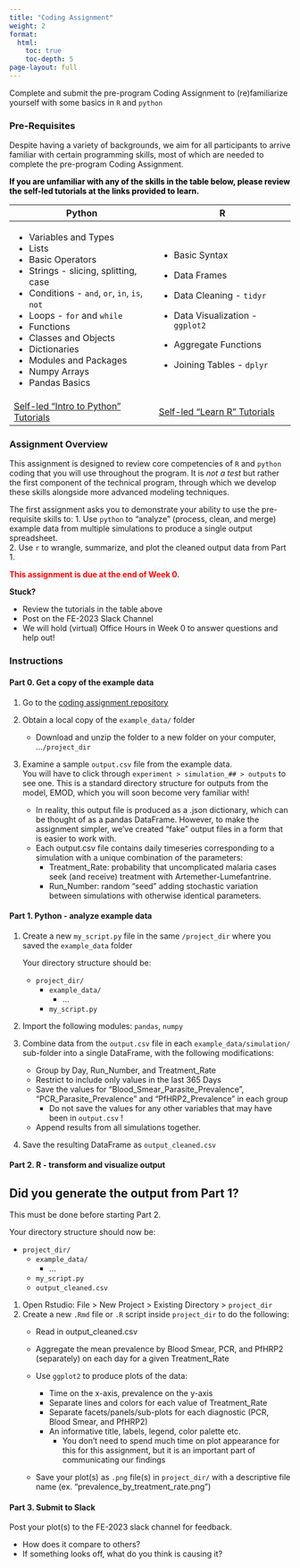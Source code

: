 ```yaml
---
title: "Coding Assignment"
weight: 2
format: 
  html: 
    toc: true
    toc-depth: 5
page-layout: full
---
```


Complete and submit the pre-program Coding Assignment to (re)familiarize yourself with some basics in `R` and `python`

### Pre-Requisites

Despite having a variety of backgrounds, we aim for all participants to arrive familiar with certain programming skills, most of which are needed to complete the pre-program Coding Assignment.

[If you are unfamiliar with any of the skills in the table below, please review the self-led tutorials at the links provided to learn.]{style="color:black;font-weight:bold"}

+--------------------------------------------------------------------------------+--------------------------------------------------------------------------+
| Python                                                                         | R                                                                        |
+================================================================================+==========================================================================+
| -   Variables and Types                                                        | -   Basic Syntax                                                         |
| -   Lists                                                                      |                                                                          |
| -   Basic Operators                                                            | -   Data Frames                                                          |
| -   Strings - slicing, splitting, case                                         |                                                                          |
| -   Conditions - `and`, `or`, `in`, `is`, `not`                                | -   Data Cleaning - `tidyr`                                              |
| -   Loops - `for` and `while`                                                  |                                                                          |
| -   Functions                                                                  | -   Data Visualization - `ggplot2`                                       |
| -   Classes and Objects                                                        |                                                                          |
| -   Dictionaries                                                               | -   Aggregate Functions                                                  |
| -   Modules and Packages                                                       |                                                                          |
| -   Numpy Arrays                                                               | -   Joining Tables - `dplyr`                                             |
| -   Pandas Basics                                                              |                                                                          |
+--------------------------------------------------------------------------------+--------------------------------------------------------------------------+
| [Self-led "Intro to Python" Tutorials](https://www.learnpython.org/en/Welcome) | [Self-led "Learn R" Tutorials](https://www.codecademy.com/learn/learn-r) |
+--------------------------------------------------------------------------------+--------------------------------------------------------------------------+

### Assignment Overview

This assignment is designed to review core competencies of `R` and `python` coding that you will use throughout the program. It is *not a test* but rather the first component of the technical program, through which we develop these skills alongside more advanced modeling techniques.

The first assignment asks you to demonstrate your ability to use the pre-requisite skills to: 1. Use `python` to "analyze" (process, clean, and merge) example data from multiple simulations to produce a single output spreadsheet.\
2. Use `r` to wrangle, summarize, and plot the cleaned output data from Part 1.

[This assignment is due at the end of Week 0.]{style="color:red;font-weight:bold"}

**Stuck?**

-   Review the tutorials in the table above
-   Post on the FE-2023 Slack Channel
-   We will hold (virtual) Office Hours in Week 0 to answer questions and help out!

### Instructions

#### Part 0. Get a copy of the example data

1.  Go to the [coding assignment repository](https://github.com/numalariamodeling/FE-2023-examples/tree/main/coding_assignment/example_data)

2.  Obtain a local copy of the `example_data/` folder

    -   Download and unzip the folder to a new folder on your computer, ...`/project_dir`

3.  Examine a sample `output.csv` file from the example data.\
    You will have to click through `experiment > simulation_## > outputs` to see one. This is a standard directory structure for outputs from the model, EMOD, which you will soon become very familiar with!

    -   In reality, this output file is produced as a .json dictionary, which can be thought of as a pandas DataFrame. However, to make the assignment simpler, we've created "fake" output files in a form that is easier to work with.
    -   Each output.csv file contains daily timeseries corresponding to a simulation with a unique combination of the parameters:
        -   Treatment_Rate: probability that uncomplicated malaria cases seek (and receive) treatment with Artemether-Lumefantrine.
        -   Run_Number: random "seed" adding stochastic variation between simulations with otherwise identical parameters.

#### Part 1. Python - analyze example data

1.  Create a new `my_script.py` file in the same `/project_dir` where you saved the `example_data` folder

    Your directory structure should be:

    -   `project_dir/`
        -   `example_data/`
            -   ...
        -   `my_script.py`

2.  Import the following modules: `pandas`, `numpy`

3.  Combine data from the `output.csv` file in each `example_data/simulation/` sub-folder into a single DataFrame, with the following modifications:

    -   Group by Day, Run_Number, and Treatment_Rate
    -   Restrict to include only values in the last 365 Days
    -   Save the values for "Blood_Smear_Parasite_Prevalence", "PCR_Parasite_Prevalence" and "PfHRP2_Prevalence" in each group
        -   Do not save the values for any other variables that may have been in `output.csv` !
    -   Append results from all simulations together.

4.  Save the resulting DataFrame as `output_cleaned.csv`

#### Part 2. R - transform and visualize output

::: callout-warning
## Did you generate the output from Part 1?

This must be done before starting Part 2.

Your directory structure should now be:

-   `project_dir/`
    -   `example_data/`
        -   ...
    -   `my_script.py`
    -   `output_cleaned.csv`
:::

1.  Open Rstudio: File \> New Project \> Existing Directory \> `project_dir`
2.  Create a new `.Rmd` file or `.R` script inside `project_dir` to do the following:
    -   Read in output_cleaned.csv

    -   Aggregate the mean prevalence by Blood Smear, PCR, and PfHRP2 (separately) on each day for a given Treatment_Rate

    -   Use `ggplot2` to produce plots of the data:

        -   Time on the x-axis, prevalence on the y-axis
        -   Separate lines and colors for each value of Treatment_Rate
        -   Separate facets/panels/sub-plots for each diagnostic (PCR, Blood Smear, and PfHRP2)
        -   An informative title, labels, legend, color palette etc.
            -   You don't need to spend much time on plot appearance for this for this assignment, but it is an important part of communicating our findings

    -   Save your plot(s) as `.png` file(s) in `project_dir/` with a descriptive file name (ex. "prevalence_by_treatment_rate.png")

#### Part 3. Submit to Slack

Post your plot(s) to the FE-2023 slack channel for feedback.

-   How does it compare to others?
-   If something looks off, what do you think is causing it?
